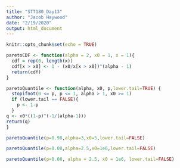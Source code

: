 ---
title: "STT180_Day13"
author: "Jacob Haywood"
date: "2/19/2020"
output: html_document
---

```{r setup, include=FALSE}
knitr::opts_chunk$set(echo = TRUE)
```

```{r}
paretoCDF <- function(alpha = 2, x0 = 1, x = 1){
  cdf = rep(0, length(x))
  cdf[x > x0] <- 1 - (x0/x[x > x0])^(alpha - 1)
  return(cdf)
}

paretoQuantile <- function(alpha, x0, p,lower.tail=TRUE) {
  stopifnot(0 <= p, p <= 1, alpha > 1, x0 >= 1)
  if (lower.tail == FALSE){
    p <- 1-p
  }
q <- x0*((1-p)^(-1/(alpha-1)))
return(q)
}

paretoQuantile(p=0.98,alpha=3,x0=5,lower.tail=FALSE)

paretoQuantile(p=0.08,alpha=2.5,x0=1e6,lower.tail=FALSE)
```


```{r}
paretoQuantile(p=0.08, alpha = 2.5, x0 = 1e6, lower.tail=FALSE)
```

